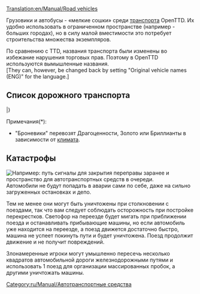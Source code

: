 [[Translation:en/Manual/Road vehicles]]
{{ru/Manual/Оглавление}}

Грузовики и автобусы - «мелкие сошки» среди [[ru/Manual/Транспорт|транспорта]] OpenTTD. Их удобно использовать в ограниченном пространстве (например - больших городах), но в силу малой вместимости это потребует строительства множества экземпляров. 

По сравнению с TTD, названия транспорта были изменены во избежание нарушения торговых прав. Поэтому в OpenTTD используются вымышленные названия. 
<br>[They can, however, be changed back by setting "Original vehicle names (ENG)" for the language.]



==Список дорожного транспорта==
{{ru/Manual/Шапка транспортно-климатической таблицы}}
{{en/Manual/VehicleTable/Header|Пассажиры и почта}}
{{en/Manual/VehicleTable/Row|
*[[ru/Manual/Base Set/Road Vehicles/Автобус|Автобусы]]
*[[ru/Manual/Base Set/Road Vehicles/Почтовые фургоны|Почтовые фургоны]]
|
*[[ru/Manual/Base Set/Road Vehicles/Автобус|Автобусы]]
*[[ru/Manual/Base Set/Road Vehicles/Почтовые фургоны|Почтовые фургоны]]
|
*[[ru/Manual/Base Set/Road Vehicles/Автобус|Автобусы]]
*[[ru/Manual/Base Set/Road Vehicles/Почтовые фургоны|Почтовые фургоны]]
|
*[[ru/Manual/Base Set/Road Vehicles/Автобус|Автобусы]]
*[[ru/Manual/Base Set/Road Vehicles/Почтовые фургоны|Почтовые фургоны]]
}}
{{en/Manual/VehicleTable/Header|Одинаковые грузы}}
{{en/Manual/VehicleTable/Row|
*[[en/Manual/Base Set/Road Vehicles/Oil Tankers|Цистерна(нефть)]]
*[[en/Manual/Base Set/Road Vehicles/Goods Trucks|Грузовик(товары)]]
*[[en/Manual/Base Set/Road Vehicles/Grain Trucks|Зерновозка]]
*[[en/Manual/Base Set/Road Vehicles/Livestock Vans|Скотовозка]]
*[[en/Manual/Base Set/Road Vehicles/Wood Trucks|Грузовик(дерево)]]
|
*[[en/Manual/Base Set/Road Vehicles/Oil Tankers|Цистерна(нефть)]]
*[[en/Manual/Base Set/Road Vehicles/Goods Trucks|Грузовик(товары)]]
*[[en/Manual/Base Set/Road Vehicles/Grain Trucks|Зерновозка]]
*[[en/Manual/Base Set/Road Vehicles/Livestock Vans|Скотовозка]]
*[[en/Manual/Base Set/Road Vehicles/Wood Trucks|Грузовик(дерево)]]
|
*[[en/Manual/Base Set/Road Vehicles/Oil Tankers|Цистерна(нефть)]]
*[[en/Manual/Base Set/Road Vehicles/Goods Trucks|Грузовик(товары)]]
*[[en/Manual/Base Set/Road Vehicles/Grain Trucks|Зерновозка]]
* -
*[[en/Manual/Base Set/Road Vehicles/Wood Trucks|Грузовик(дерево)]]
|
*[[en/Manual/Base Set/Road Vehicles/Cola Trucks|Цистерна(кола)]]
*[[en/Manual/Base Set/Road Vehicles/Sweet Trucks|Грузовик(конфеты)]]
*[[en/Manual/Base Set/Road Vehicles/Toy Vans|Грузовик(игрушки)]]
*[[en/Manual/Base Set/Road Vehicles/Battery Trucks|Грузовик(батарейки)]]
*[[en/Manual/Base Set/Road Vehicles/Candyfloss Trucks|Грузовик(сахарная вата)]]
}}
{{en/Manual/VehicleTable/Header|Схожие грузы}}
{{en/Manual/VehicleTable/Row|
*[[en/Manual/Base Set/Road Vehicles/Armoured Trucks|Броневики]]*
*[[en/Manual/Base Set/Road Vehicles/Coal Trucks|Грузовик(уголь)]]
*[[en/Manual/Base Set/Road Vehicles/Iron Ore Trucks|Грузовик(жел. руда)]]
*[[en/Manual/Base Set/Road Vehicles/Steel Trucks|Грузовик(сталь)]]
* -
|
*[[en/Manual/Base Set/Road Vehicles/Armoured Trucks|Броневики]]*
*[[en/Manual/Base Set/Road Vehicles/Coal Trucks|Грузовик(уголь)]]
* -
*[[en/Manual/Base Set/Road Vehicles/Paper Trucks|Грузовик(бумага)]]
*[[en/Manual/Base Set/Road Vehicles/Food Vans|Рефрижератор]]
|
*[[en/Manual/Base Set/Road Vehicles/Armoured Trucks|Броневики]]*
* -
*[[en/Manual/Base Set/Road Vehicles/Copper Ore Trucks|Грузовик(мед.руда)]]
* -
*[[en/Manual/Base Set/Road Vehicles/Food Vans|Рефрижератор]]
|
* -
*[[en/Manual/Base Set/Road Vehicles/Sugar Trucks|Грузовик(сахар)]]
* -
* -
* -
}}
{{en/Manual/VehicleTable/Header|Другие грузы}}
{{en/Manual/VehicleTable/Row|
|
|
*[[en/Manual/Base Set/Road Vehicles/Water Tankers|Цистерна(вода)]]
*[[en/Manual/Base Set/Road Vehicles/Fruit Trucks|Рефрижератор(фрукты)]]
*[[en/Manual/Base Set/Road Vehicles/Rubber Trucks|Грузовик(каучук)]]
|
*[[en/Manual/Base Set/Road Vehicles/Bubble Trucks|Грузовики(пузырьки)]]
*[[en/Manual/Base Set/Road Vehicles/Fizzy Drink Trucks|Грузовик(газировка)]]
*[[en/Manual/Base Set/Road Vehicles/Plastic Trucks|Грузовик(пластик)]]
*[[en/Manual/Base Set/Road Vehicles/Toffee Trucks|Грузовик(ириски)]]
}}
|}

Примечания(*):
*"Броневики" перевозят Драгоценности, Золото или Бриллианты в зависимости от [[ru/Manual/Климат|климата]].

==Катастрофы==
[[File:en/Manual/Roadvehicledualtrack.png|right|frame|Например: путь сигналы для закрытия переправы заранее и пространство для автотранспортных средств в очереди.]]
Автомобили не будут попадать в аварии сами по себе, даже на сильно загруженных остановках и депо.

Тем не менее они могут быть уничтожены при столкновении с поездами, так что вам следует соблюдать осторожность при постройке перекрестков. Светофор на переезде будет мигать при приближении поезда и останавливать прибывающие машины, но если автомобиль уже находится на переезде, а поезд движется достаточно быстро, машина не успеет покинуть пути и будет уничтожена. Поезд продолжит движение и не получит повреждений.

Злонамеренные игроки могут умышленно пересечь несколько квадратов автомобильной дороги железнодорожными путями и использовать 1 поезд для организации массированных пробок, а другими уничтожать машины.

[[Category:ru/Manual/Автотранспортные средства]]